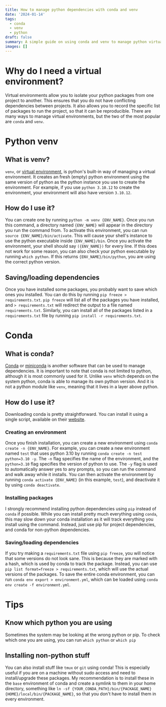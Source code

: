 ```yaml
---
title: How to manage python dependencies with conda and venv
date: '2024-01-14'
tags: 
  - conda
  - venv
  - python
draft: false
summary: A simple guide on using conda and venv to manage python virtual environments.
images: []
---
```


# Why do I need a virtual environment?
Virtual environments allow you to isolate your python packages from one project to another.
This ensures that you do not have conflicting dependencies between projects.
It also allows you to record the specific list of packages to run the project, so that it can be reproducible. 
There are many ways to manage virtual environments, but the two of the most popular are `conda` and `venv`.

# Python venv

## What is venv?
`venv`, or [virtual environment](https://docs.python.org/3/library/venv.html), is python's built-in way of managing a virtual environment.
It creates an fresh (empty) python environment using the same version of python as the python instance you use to create the environment.
For example, if you use `python 3.10.12` to create the environment, your environment will also have version `3.10.12`.

## How do I use it?
You can create one by running `python -m venv {ENV_NAME}`.
Once you run this command, a directory named `{ENV_NAME}` will appear in the directory you run the command from.
To activate this environment, you can run `source {ENV_NAME}/bin/activate`.
This will cause your shell's instance to use the python executable inside `{ENV_NAME}/bin`.
Once you activate the environment, your shell should say `({ENV_NAME})` for every line.
If this does not work for some reason, you can also check your python executable by running `which python`.
If this returns `{ENV_NAME}/bin/python`, you are using the correct python version.

## Saving/loading dependencies
Once you have installed some packages, you probably want to save which ones you installed.
You can do this by running `pip freeze > requirements.txt`.
`pip freeze` will list all of the packages you have installed, and `> requirements.txt` will redirect the output to a file named `requirements.txt`.
Similarly, you can install all of the packages listed in a `requirements.txt` file by running `pip install -r requirements.txt`.

# Conda

## What is conda?
[Conda](https://conda.io/projects/conda/en/latest/index.html) or [miniconda](https://conda.io/miniconda.html) is another software that can be used to manage dependencies.
It is important to note that conda is not limited to python, although it is most commonly used for it.
Unlike `venv` which depends on the system python, conda is able to manage its own python version.
And it is not a python module like `venv`, meaning that it lives in a layer above python.

## How do I use it?
Downloading conda is pretty straightforward.
You can install it using a single script, available on their [website](https://conda.io/projects/conda/en/latest/index.html).

### Creating an environment
Once you finish installation, you can create a new environment using `conda create -n {ENV_NAME}`.
For example, you can create a new environment named `test` that uses python 3.10 by running `conda create -n test python=3.10 -y`.
The `-n` flag specifies the name of the environment, and the `python=3.10` flag specifies the version of python to use.
The `-y` flag is used to automatically answer yes to any prompts, so you can run the command and walk away while it installs.
You can then activate the environment by running `conda activate {ENV_NAME}` (in this example, `test`), and deactivate it by using `conda deactivate`. 

### Installing packages
I strongly recommend installing python dependencies using `pip` instead of `conda` if possible.
While you can install pretty much everything using `conda`, this may slow down your conda installation as it will track everything you install using the command.
Instead, just use pip for project dependencies, and conda for non-python dependencies.

### Saving/loading dependencies
If you try making a `requirements.txt` file using `pip freeze`, you will notice that some versions do not look sane.
This is because they are marked with a hash, which is used by conda to track the package.
Instead, you can use `pip list format=freeze > requirements.txt`, which will use the actual versions of the packages.
To save the entire conda environment, you can run `conda env export > environment.yml`, which can be loaded using `conda env create -f environment.yml`.

# Tips

## Know which python you are using
Sometimes the system may be looking at the wrong python or pip. To check which one you are using, you can run `which python` or `which pip`

## Installing non-python stuff
You can also install stuff like `tmux` or `git` using conda! This is especially useful if you are on a machine without sudo access and need to install/upgrade these packages. My recommendation is to install these in the `base` environment of conda and create a symlink to them in your home directory, something like `ln -sf {YOUR_CONDA_PATH}/bin/{PACKAGE_NAME} {HOME}/local/bin/{PACKAGE_NAME}`, so that you don't have to install them in every environment.
